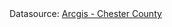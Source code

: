 <div
	id="chartContainer"
	style="height: 100%; min-height: 600px; width: 100%;"
></div>
<div style="margin-top: 20px;">
	Datasource:
	<a
		href="https://chesco.maps.arcgis.com/apps/opsdashboard/index.html#/975082d579454c3ca7877db0a44e61ca"
		>Arcgis - Chester County</a
	>
</div>
<script src="https://canvasjs.com/assets/script/jquery-1.11.1.min.js"></script>
<script src="https://canvasjs.com/assets/script/canvasjs.min.js"></script>
<script src="/js/covid-data.js"></script>
